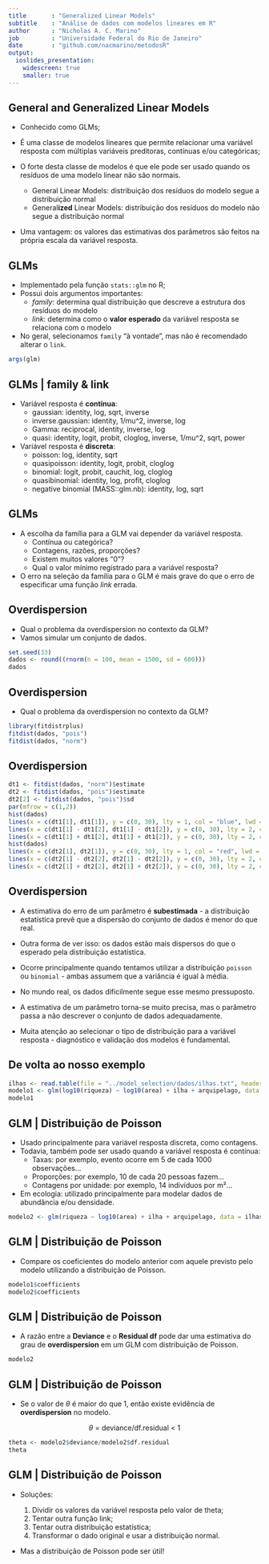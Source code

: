 ```yaml
---
title       : "Generalized Linear Models"
subtitle    : "Análise de dados com modelos lineares em R"
author      : "Nicholas A. C. Marino"
job         : "Universidade Federal do Rio de Janeiro"
date        : "github.com/nacmarino/metodosR"
output:
  ioslides_presentation:
    widescreen: true
    smaller: true
---
```


## General and Generalized Linear Models

* Conhecido como GLMs;  
  
* É uma classe de modelos lineares que permite relacionar uma variável resposta com múltiplas variáveis preditoras, contínuas e/ou categóricas;  
  
* O forte desta classe de modelos é que ele pode ser usado quando os resíduos de uma modelo linear não são normais.  
    + General Linear Models: distribuição dos resíduos do modelo segue a distribuição normal  
    + General**ized** Linear Models: distribuição dos resíduos do modelo não segue a distribuição normal  

* Uma vantagem: os valores das estimativas dos parâmetros são feitos na própria escala da variável resposta.  
 
## GLMs

* Implementado pela função `stats::glm` no R;  
* Possui dois argumentos importantes:  
    + *family*: determina qual distribuição que descreve a estrutura dos resíduos do modelo  
    + *link*: determina como o __valor esperado__ da variável resposta se relaciona com o modelo  
* No geral, selecionamos `family` "à vontade", mas não é recomendado alterar o `link`.  

```r
args(glm)
```

## GLMs | family & link  
  
*  Variável resposta é __contínua__:  
    + gaussian: identity, log, sqrt, inverse  
    + inverse.gaussian: identity, 1/mu^2, inverse, log  
    + Gamma: reciprocal, identity, inverse, log  
    + quasi: identity, logit, probit, cloglog, inverse, 1/mu^2, sqrt, power  
  
*  Variável resposta é __discreta__:    
    + poisson: log, identity, sqrt  
    + quasipoisson: identity, logit, probit, cloglog  
    + binomial: logit, probit, cauchit, log, cloglog  
    + quasibinomial: identity, log, profit, cloglog  
    + negative binomial (MASS::glm.nb): identity, log, sqrt  
    
## GLMs

* A escolha da família para a GLM vai depender da variável resposta.  
    + Contínua ou categórica?  
    + Contagens, razões, proporções?  
    + Existem muitos valores "0"?  
    + Qual o valor mínimo registrado para a variável resposta?  
  
* O erro na seleção da família para o GLM é mais grave do que o erro de especificar uma função _link_ errada.  

## Overdispersion  

* Qual o problema da overdispersion no contexto da GLM?
* Vamos simular um conjunto de dados.  

```r
set.seed(33)
dados <- round((rnorm(n = 100, mean = 1500, sd = 600)))
dados
```

## Overdispersion

* Qual o problema da overdispersion no contexto da GLM?

```r
library(fitdistrplus)
fitdist(dados, "pois")
fitdist(dados, "norm")
```

## Overdispersion

```r
dt1 <- fitdist(dados, "norm")$estimate
dt2 <- fitdist(dados, "pois")$estimate
dt2[2] <- fitdist(dados, "pois")$sd
par(mfrow = c(1,2))
hist(dados)
lines(x = c(dt1[1], dt1[1]), y = c(0, 30), lty = 1, col = "blue", lwd = 3)
lines(x = c(dt1[1] - dt1[2], dt1[1] - dt1[2]), y = c(0, 30), lty = 2, col = "blue", lwd = 3)
lines(x = c(dt1[1] + dt1[2], dt1[1] + dt1[2]), y = c(0, 30), lty = 2, col = "blue", lwd = 3)
hist(dados)
lines(x = c(dt2[1], dt2[1]), y = c(0, 30), lty = 1, col = "red", lwd = 1)
lines(x = c(dt2[1] - dt2[2], dt2[1] - dt2[2]), y = c(0, 30), lty = 2, col = "red", lwd = 3)
lines(x = c(dt2[1] + dt2[2], dt2[1] + dt2[2]), y = c(0, 30), lty = 2, col = "red", lwd = 3)
```

## Overdispersion

* A estimativa do erro de um parâmetro é __subestimada__ - a distribuição estatística prevê que a dispersão do conjunto de dados é menor do que real.  
  
* Outra forma de ver isso: os dados estão mais dispersos do que o esperado pela distribuição estatística.  
  
* Ocorre principalmente quando tentamos utilizar a distribuição `poisson` ou `binomial` - ambas assumem que a variância é igual à média.  
  
* No mundo real, os dados dificilmente segue esse mesmo pressuposto.
  
* A estimativa de um parâmetro torna-se muito precisa, mas o parâmetro passa a não descrever o conjunto de dados adequadamente.  

* Muita atenção ao selecionar o tipo de distribuição para a variável resposta - diagnóstico e validação dos modelos é fundamental.  

## De volta ao nosso exemplo

```r
ilhas <- read.table(file = "../model_selection/dados/ilhas.txt", header = TRUE)
modelo1 <- glm(log10(riqueza) ~ log10(area) + ilha + arquipelago, data = ilhas)
modelo1
```

## GLM | Distribuição de Poisson

* Usado principalmente para variável resposta discreta, como contagens.  
* Todavia, também pode ser usado quando a variável resposta é contínua:  
    + Taxas: por exemplo, evento ocorre em 5 de cada 1000 observações...    
    + Proporções: por exemplo, 10 de cada 20 pessoas fazem...  
    + Contagens por unidade: por exemplo, 14 indivíduos por m²...  
* Em ecologia: utilizado principalmente para modelar dados de abundância e/ou densidade.  

```r
modelo2 <- glm(riqueza ~ log10(area) + ilha + arquipelago, data = ilhas, family = poisson())
```

## GLM | Distribuição de Poisson

* Compare os coeficientes do modelo anterior com aquele previsto pelo modelo utilizando a distribuição de Poisson.  

```r
modelo1$coefficients
modelo2$coefficients
```

## GLM | Distribuição de Poisson

* A razão entre a __Deviance__ e o __Residual df__ pode dar uma estimativa do grau de __overdispersion__ em um GLM com distribuição de Poisson.  

```r
modelo2
```

## GLM | Distribuição de Poisson

* Se o valor de $\theta$ é maior do que 1, então existe evidência de __overdispersion__ no modelo.  
  
<center> $\theta$ = deviance/df.residual < 1 </center>
  
```r
theta <- modelo2$deviance/modelo2$df.residual
theta
```

## GLM | Distribuição de Poisson  

* Soluções:  
  
    1. Dividir os valores da variável resposta pelo valor de theta;  
    2. Tentar outra função link;  
    3. Tentar outra distribuição estatística;  
    4. Transformar o dado original e usar a distribuição normal.  
  
* Mas a distribuição de Poisson pode ser útil!  

